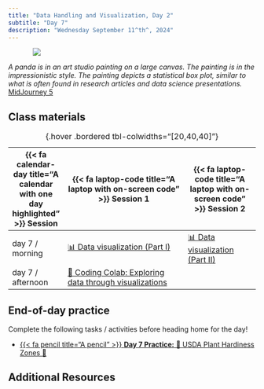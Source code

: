 ```yaml
---
title: "Data Handling and Visualization, Day 2"
subtitle: "Day 7"
description: "Wednesday September 11^th^, 2024"
---
```


::: {style="width: 80%; margin: auto;"}
![](images/visualization_1.jpeg)
:::

:::{.gray-text .center-text}
*A panda is in an art studio painting on a large canvas. The painting is in the impressionistic style. The painting depicts a statistical box plot, similar to what is often found in research articles and data science presentations.* [MidJourney 5](https://www.midjourney.com/jobs/025e9e6c-6f3a-418f-bbb7-8435b81bdb92?index=0)
:::

## Class materials

| {{< fa calendar-day title="A calendar with one day highlighted" >}} Session  | {{< fa laptop-code title="A laptop with on-screen code" >}} Session 1  |  {{< fa laptop-code title="A laptop with on-screen code" >}} Session 2 |
|-------------------|-----------------------------------------------------------------------------------------------------------------------------------------------------|----------------------------------------------------------------------------------|
| day 7 / morning   | [📊 Data visualization (Part I)](interactive-sessions/7a_visualizations_1.qmd) | [📊 Data visualization (Part II)](interactive-sessions/7b_visualizations_2.qmd) |
| day 7 / afternoon | [🙌 Coding Colab: Exploring data through visualizations](coding-colabs/7c_visualizations.qmd) | |
: {.hover .bordered tbl-colwidths="[20,40,40]"} 

## End-of-day practice


Complete the following tasks / activities before heading home for the day!

- [{{< fa pencil title="A pencil" >}} **Day 7 Practice:**  🌲 USDA Plant Hardiness Zones 🌴](eod-practice/eod-day7.qmd)


## Additional Resources
